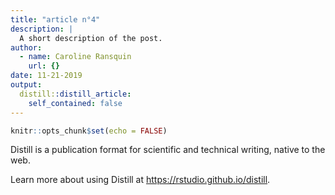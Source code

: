 ```yaml
---
title: "article n°4"
description: |
  A short description of the post.
author:
  - name: Caroline Ransquin
    url: {}
date: 11-21-2019
output:
  distill::distill_article:
    self_contained: false
---
```


```r
knitr::opts_chunk$set(echo = FALSE)
```

Distill is a publication format for scientific and technical writing, native to the web.

Learn more about using Distill at <https://rstudio.github.io/distill>.

